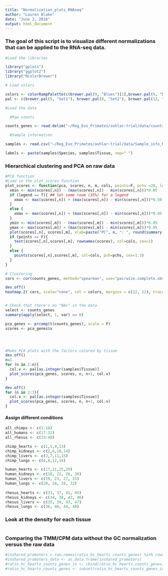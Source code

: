 ```yaml
---
title: "Normalization_plots_RNAseq"
author: "Lauren Blake"
date: "June 2, 2016"
output: html_document
---
```


### The goal of this script is to visualize different normalizations that can be applied to the RNA-seq data.  

```r
#Load the libraries

library("gplots")
library("ggplot2")
library("RColorBrewer")

# Load colors 

colors <- colorRampPalette(c(brewer.pal(9, "Blues")[1],brewer.pal(9, "Blues")[9]))(100)
pal <- c(brewer.pal(9, "Set1"), brewer.pal(8, "Set2"), brewer.pal(12, "Set3"))

#Load the data

  #Raw counts

counts_genes <- read.delim("~/Reg_Evo_Primates/ashlar-trial/data/counts_genes.txt")

  #Sample information

samples <- read.csv("~/Reg_Evo_Primates/ashlar-trial/data/Sample_info_RNAseq.csv")

labels <- paste(samples$Species, samples$Tissue, sep=" ")

```

### Hierarchical clustering and PCA on raw data

```r
#PCA function
#Load in the plot_scores function
plot_scores <- function(pca, scores, n, m, cols, points=F, pchs =20, legend=F){
  xmin <- min(scores[,n]) - (max(scores[,n]) - min(scores[,n]))*0.05
  if (legend == T){ ## let some room (35%) for a legend                                                                                                                                                 
    xmax <- max(scores[,n]) + (max(scores[,n]) - min(scores[,n]))*0.50
  }
  else {
    xmax <- max(scores[,n]) + (max(scores[,n]) - min(scores[,n]))*0.05
  }
  ymin <- min(scores[,m]) - (max(scores[,m]) - min(scores[,m]))*0.05
  ymax <- max(scores[,m]) + (max(scores[,m]) - min(scores[,m]))*0.05
  plot(scores[,n], scores[,m], xlab=paste("PC", n, ": ", round(summary(pca)$importance[2,n],3)*100, "% variance explained", sep=""), ylab=paste("PC", m, ": ", round(summary(pca)$importance[2,m],3)*100, "% variance explained", sep=""), xlim=c(xmin, xmax), ylim=c(ymin, ymax), type="n")
  if (points == F){
    text(scores[,n],scores[,m], rownames(scores), col=cols, cex=1)
  }
  else {
    points(scores[,n],scores[,m], col=cols, pch=pchs, cex=1.3)
  }
}

```

```r

# Clustering
cors <- cor(counts_genes, method="spearman", use="pairwise.complete.obs")

dev.off()
heatmap.2( cors, scale="none", col = colors, margins = c(12, 12), trace='none', denscol="white", labCol=labels, ColSideColors=pal[as.integer(as.factor(samples$Species))], RowSideColors=pal[as.integer(as.factor(samples$Tissue))+9], cexCol = 0.2 + 1/log10(15), cexRow = 0.2 + 1/log10(15))


# Check that there's no "NAs" in the data
select <- counts_genes
summary(apply(select, 1, var) == 0) 

pca_genes <- prcomp(t(counts_genes), scale = F)
scores <- pca_genes$x




#Make PCA plots with the factors colored by tissue
dev.off()
n=1
for (n in 1:n){
  col.v <- pal[as.integer(samples$Tissue)]
  plot_scores(pca_genes, scores, n, n+1, col.v)
}

dev.off()
for (n in 2:3){
  col.v <- pal[as.integer(samples$Tissue)]
  plot_scores(pca_genes, scores, n, n+1, col.v)
}

```

#### Assign different conditions

```r

all_chimps <- c(1:16)
all_humans <- c(17:32)
all_rhesus <- c(33:48)

chimp_hearts <- c(1,5,9,13)
chimp_kidneys <- c(2,6,10,14)
chimp_livers <- c(3,7,11,15)
chimp_lungs <- c(4,8,12,16)

human_hearts <- c(17,21,25,29)
human_kidneys <- c(18, 22, 26, 30)
human_livers <- c(19, 23, 27, 31)
human_lungs <- c(20, 24, 28, 32)
  
rhesus_hearts <- c(33, 37, 41, 45)
rhesus_kidneys <- c(34, 38, 42, 46)
rhesus_livers <- c(35, 39, 43, 47)
rhesus_lungs <- c(36, 40, 44, 48)

```

### Look at the density for each tissue

```r

```


### Comparing the TMM/CPM data without the GC normalization versus the raw data



```r

#inshared_promoters = row.names(ratio_hc_hearts_counts_genes) %in% rownames(CPM.genes.GC.TMM.norm)
#inshared_promoters_data <- as.data.frame(inshared_promoters)
#ratio_hc_hearts_counts_genes_in <- cbind(ratio_hc_hearts_counts_genes, inshared_promoters_data)
#ratio_hc_hearts_counts_genes <- subset(ratio_hc_hearts_counts_genes_in, inshared_promoters == "TRUE")


```

